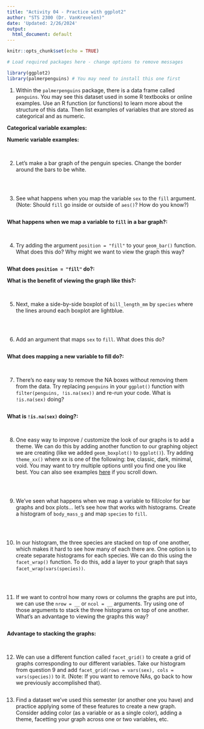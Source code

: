 ```yaml
---
title: "Activity 04 - Practice with ggplot2"
author: "STS 2300 (Dr. VanKrevelen)"
date: 'Updated: 2/26/2024'
output:
  html_document: default
---
```


```r
knitr::opts_chunk$set(echo = TRUE)
```

```r
# Load required packages here - change options to remove messages

library(ggplot2)
library(palmerpenguins) # You may need to install this one first
```

1. Within the `palmerpenguins` package, there is a data frame called `penguins`. You may see this dataset used in some R textbooks or online examples. Use an R function (or functions) to learn more about the structure of this data. Then list examples of variables that are stored as categorical and as numeric.

**Categorical variable examples:**

**Numeric variable examples:**

<br>


2. Let's make a bar graph of the penguin species. Change the border around the bars to be white.

```r

```

<br>


3. See what happens when you map the variable `sex` to the `fill` argument. (Note: Should `fill` go inside or outside of `aes()`? How do you know?)

```r

```

**What happens when we map a variable to `fill` in a bar graph?:**

<br>


4. Try adding the argument `position = "fill"` to your `geom_bar()` function. What does this do? Why might we want to view the graph this way?

```r

```

**What does `position = "fill"` do?:**

**What is the benefit of viewing the graph like this?:**

<br>


5. Next, make a side-by-side boxplot of `bill_length_mm` by `species` where the lines around each boxplot are lightblue.

```r

```

<br>


6. Add an argument that maps `sex` to `fill`. What does this do?

```r

```

**What does mapping a new variable to fill do?:**

<br>


7. There's no easy way to remove the NA boxes without removing them from the data. Try replacing `penguins` in your `ggplot()` function with `filter(penguins, !is.na(sex))` and re-run your code. What is `!is.na(sex)` doing?

```r

```

**What is `!is.na(sex)` doing?:**

<br>


8. One easy way to improve / customize the look of our graphs is to add a theme. We can do this by adding another function to our graphing object we are creating (like we added `geom_boxplot()` to `ggplot()`). Try adding `theme_xx()` where xx is one of the following: bw, classic, dark, minimal, void. You may want to try multiple options until you find one you like best. You can also see examples [here](https://ggplot2.tidyverse.org/reference/ggtheme.html) if you scroll down.

```r

```

<br>


9. We've seen what happens when we map a variable to fill/color for bar graphs and box plots... let's see how that works with histograms. Create a histogram of `body_mass_g` and map `species` to `fill`.

```r

```

<br>


10. In our histogram, the three species are stacked on top of one another, which makes it hard to see how many of each there are. One option is to create separate histograms for each species. We can do this using the `facet_wrap()` function. To do this, add a layer to your graph that says `facet_wrap(vars(species))`.

```r

```

<br>


11. If we want to control how many rows or columns the graphs are put into, we can use the `nrow = __` or `ncol = __` arguments. Try using one of those arguments to stack the three histograms on top of one another. What's an advantage to viewing the graphs this way?

```r

```

**Advantage to stacking the graphs:**

<br>


12. We can use a different function called `facet_grid()` to create a grid of graphs corresponding to our different variables. Take our histogram from question 9 and add `facet_grid(rows = vars(sex), cols = vars(species))` to it. (Note: If you want to remove NAs, go back to how we previously accomplished that).

```r

```


13. Find a dataset we've used this semester (or another one you have) and practice applying some of these features to create a new graph. Consider adding color (as a variable or as a single color), adding a theme, facetting your graph across one or two variables, etc.

```r

```

